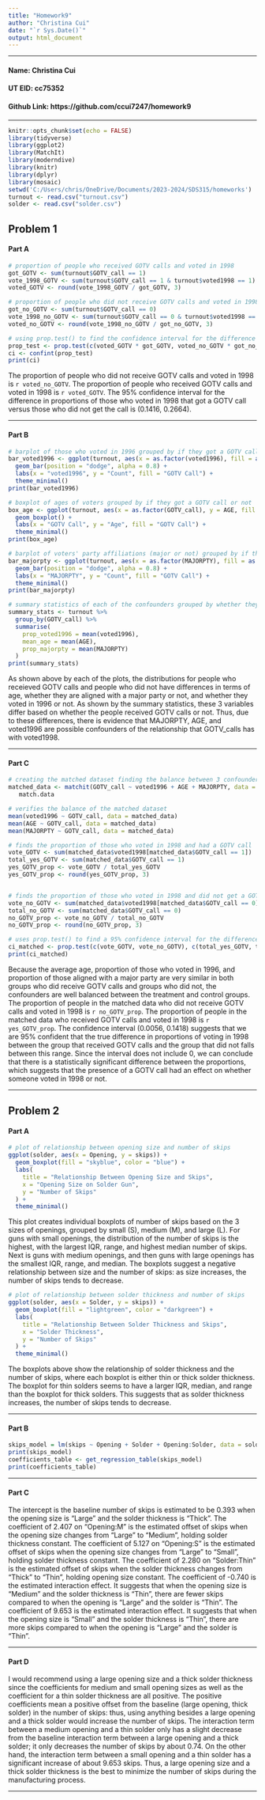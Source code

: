 ---
title: "Homework9"
author: "Christina Cui"
date: "`r Sys.Date()`"
output: html_document
---

***

#### **Name: Christina Cui**
#### **UT EID: cc75352**
#### **Github Link: https://github.com/ccui7247/homework9**

***

```{r setup, include = FALSE, message = FALSE}

knitr::opts_chunk$set(echo = FALSE)
library(tidyverse)
library(ggplot2)
library(MatchIt)
library(moderndive)
library(knitr)
library(dplyr)
library(mosaic)
setwd('C:/Users/chris/OneDrive/Documents/2023-2024/SDS315/homeworks')
turnout <- read.csv("turnout.csv")
solder <- read.csv("solder.csv")

```

## **Problem 1**

#### **Part A**

```{r, message = FALSE}

# proportion of people who received GOTV calls and voted in 1998
got_GOTV <- sum(turnout$GOTV_call == 1)
vote_1998_GOTV <- sum(turnout$GOTV_call == 1 & turnout$voted1998 == 1)
voted_GOTV <- round(vote_1998_GOTV / got_GOTV, 3)

# proportion of people who did not receive GOTV calls and voted in 1998
got_no_GOTV <- sum(turnout$GOTV_call == 0)
vote_1998_no_GOTV <- sum(turnout$GOTV_call == 0 & turnout$voted1998 == 1)
voted_no_GOTV <- round(vote_1998_no_GOTV / got_no_GOTV, 3)

# using prop.test() to find the confidence interval for the difference of 2 proportions
prop_test <- prop.test(c(voted_GOTV * got_GOTV, voted_no_GOTV * got_no_GOTV), c(got_GOTV, got_no_GOTV), conf.level = 0.95)
ci <- confint(prop_test)
print(ci)

```

The proportion of people who did not receive GOTV calls and voted in 1998 is `r voted_no_GOTV`. The proportion of people who received GOTV calls and voted in 1998 is `r voted_GOTV`. The 95% confidence interval for the difference in proportions of those who voted in 1998 that got a GOTV call versus those who did not get the call is (0.1416, 0.2664). 

***

#### **Part B**

```{r, message = FALSE}

# barplot of those who voted in 1996 grouped by if they got a GOTV call or not
bar_voted1996 <- ggplot(turnout, aes(x = as.factor(voted1996), fill = as.factor(GOTV_call))) +
  geom_bar(position = "dodge", alpha = 0.8) +
  labs(x = "voted1996", y = "Count", fill = "GOTV Call") +
  theme_minimal()
print(bar_voted1996)

# boxplot of ages of voters grouped by if they got a GOTV call or not
box_age <- ggplot(turnout, aes(x = as.factor(GOTV_call), y = AGE, fill = as.factor(GOTV_call))) +
  geom_boxplot() +
  labs(x = "GOTV Call", y = "Age", fill = "GOTV Call") +
  theme_minimal()
print(box_age)

# barplot of voters' party affiliations (major or not) grouped by if they got a GOTV call or not
bar_majorpty <- ggplot(turnout, aes(x = as.factor(MAJORPTY), fill = as.factor(GOTV_call))) +
  geom_bar(position = "dodge", alpha = 0.8) +
  labs(x = "MAJORPTY", y = "Count", fill = "GOTV Call") +
  theme_minimal()
print(bar_majorpty)

# summary statistics of each of the confounders grouped by whether they got a GOTV call or not
summary_stats <- turnout %>%
  group_by(GOTV_call) %>%
  summarise(
    prop_voted1996 = mean(voted1996),
    mean_age = mean(AGE),
    prop_majorpty = mean(MAJORPTY)
  )
print(summary_stats)

```
As shown above by each of the plots, the distributions for people who receieved GOTV calls and people who did not have differences in terms of age, whether they are aligned with a major party or not, and whether they voted in 1996 or not. As shown by the summary statistics, these 3 variables differ based on whether the people received GOTV calls or not. Thus, due to these differences, there is evidence that MAJORPTY, AGE, and voted1996 are possible confounders of the relationship that GOTV_calls has with voted1998. 

***

#### **Part C**

```{r, message = FALSE}

# creating the matched dataset finding the balance between 3 confounders for GOTV_call variable
matched_data <- matchit(GOTV_call ~ voted1996 + AGE + MAJORPTY, data = turnout, ratio = 5) %>%
   match.data

# verifies the balance of the matched dataset
mean(voted1996 ~ GOTV_call, data = matched_data)
mean(AGE ~ GOTV_call, data = matched_data)
mean(MAJORPTY ~ GOTV_call, data = matched_data)

# finds the proportion of those who voted in 1998 and had a GOTV call
vote_GOTV <- sum(matched_data$voted1998[matched_data$GOTV_call == 1])
total_yes_GOTV <- sum(matched_data$GOTV_call == 1)
yes_GOTV_prop <- vote_GOTV / total_yes_GOTV
yes_GOTV_prop <- round(yes_GOTV_prop, 3)


# finds the proportion of those who voted in 1998 and did not get a GOTV call
vote_no_GOTV <- sum(matched_data$voted1998[matched_data$GOTV_call == 0])
total_no_GOTV <- sum(matched_data$GOTV_call == 0)
no_GOTV_prop <- vote_no_GOTV / total_no_GOTV
no_GOTV_prop <- round(no_GOTV_prop, 3)

# uses prop.test() to find a 95% confidence interval for the difference in 2 proportions
ci_matched <- prop.test(c(vote_GOTV, vote_no_GOTV), c(total_yes_GOTV, total_no_GOTV), conf.level = 0.95)
print(ci_matched)

```
Because the average age, proportion of those who voted in 1996, and proportion of those aligned with a major party are very similar in both groups who did receive GOTV calls and groups who did not, the confounders are well balanced between the treatment and control groups. The proportion of people in the matched data who did not receive GOTV calls and voted in 1998 is `r no_GOTV_prop`. The proportion of people in the matched data who received GOTV calls and voted in 1998 is `r yes_GOTV_prop`. The confidence interval (0.0056, 0.1418) suggests that we are 95% confident that the true difference in proportions of voting in 1998 between the group that received GOTV calls and the group that did not falls between this range. Since the interval does not include 0, we can conclude that there is a statistically significant difference between the proportions, which suggests that the presence of a GOTV call had an effect on whether someone voted in 1998 or not. 

***

## **Problem 2**

#### **Part A**

```{r, message = FALSE, fig.width = 10, fig.height = 6}

# plot of relationship between opening size and number of skips
ggplot(solder, aes(x = Opening, y = skips)) +
  geom_boxplot(fill = "skyblue", color = "blue") +
  labs(
    title = "Relationship Between Opening Size and Skips",
    x = "Opening Size on Solder Gun",
    y = "Number of Skips"
  ) +
  theme_minimal()

```
This plot creates individual boxplots of number of skips based on the 3 sizes of openings, grouped by small (S), medium (M), and large (L). For guns with small openings, the distribution of the number of skips is the highest, with the largest IQR, range, and highest median number of skips. Next is guns with medium openings, and then guns with large openings has the smallest IQR, range, and median. The boxplots suggest a negative relationship between size and the number of skips: as size increases, the number of skips tends to decrease. 


```{r, message = FALSE, fig.width = 10, fig.height = 6}
# plot of relationship between solder thickness and number of skips
ggplot(solder, aes(x = Solder, y = skips)) +
  geom_boxplot(fill = "lightgreen", color = "darkgreen") +
  labs(
    title = "Relationship Between Solder Thickness and Skips",
    x = "Solder Thickness",
    y = "Number of Skips"
  ) +
  theme_minimal()

```
The boxplots above show the relationship of solder thickness and the number of skips, where each boxplot is either thin or thick solder thickness. The boxplot for thin solders seems to have a larger IQR, median, and range than the boxplot for thick solders. This suggests that as solder thickness increases, the number of skips tends to decrease. 

***

#### **Part B**

```{r, message = FALSE}

skips_model = lm(skips ~ Opening + Solder + Opening:Solder, data = solder)
print(skips_model)
coefficients_table <- get_regression_table(skips_model)
print(coefficients_table)

```

***

#### **Part C**

The intercept is the baseline number of skips is estimated to be 0.393 when the opening size is "Large" and the solder thickness is "Thick". 
The coefficient of 2.407 on "Opening:M"  is the estimated offset of skips when the opening size changes from "Large" to "Medium", holding solder thickness constant. 
The coefficient of 5.127 on "Opening:S"  is the estimated offset of skips when the opening size changes from "Large" to "Small", holding solder thickness constant. 
The coefficient of 2.280 on "Solder:Thin"  is the estimated offset of skips when the solder thickness changes from "Thick" to "Thin", holding opening size constant. 
The coefficient of -0.740 is the estimated interaction effect. It suggests that when the opening size is "Medium" and the solder thickness is "Thin", there are fewer skips compared to when the opening is "Large" and the solder is "Thin".
The coefficient of 9.653 is the estimated interaction effect. It suggests that when the opening size is "Small" and the solder thickness is "Thin", there are more skips compared to when the opening is "Large" and the solder is "Thin".

***

#### **Part D**

I would recommend using a large opening size and a thick solder thickness since the coefficients for medium and small opening sizes as well as the coefficient for a thin solder thickness are all positive. The positive coefficients mean a positive offset from the baseline (large opening, thick solder) in the number of skips: thus, using anything besides a large opening and a thick solder would increase the number of skips. The interaction term between a medium opening and a thin solder only has a slight decrease from the baseline interaction term between a large opening and a thick solder; it only decreases the number of skips by about 0.74. On the other hand, the interaction term between a small opening and a thin solder has a significant increase of about 9.653 skips. Thus, a large opening size and a thick solder thickness is the best to minimize the number of skips during the manufacturing process. 

***
